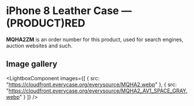 
# iPhone 8 Leather Case — (PRODUCT)RED

<Callout type='info' emoji='👉🏻'>**MQHA2ZM** is an order number for this product, used for search engines, auction websites and such.</Callout>

## Image gallery

<LightboxComponent
    images={[
      {
        src: "https://cloudfront.everycase.org/everysource/MQHA2.webp"
      },
      {
        src: "https://cloudfront.everycase.org/everysource/MQHA2_AV1_SPACE_GRAY.webp"
      }
    ]}
  />
